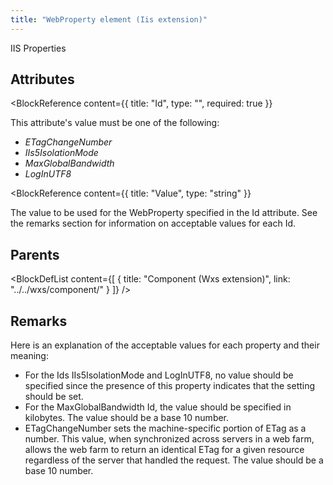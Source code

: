 ```yaml
---
title: "WebProperty element (Iis extension)"
---
```



IIS Properties


## Attributes

<BlockWrapper>

  <BlockReference
    content={{
      title: "Id",
      type: "",
      required: true
    }}
  >
   This attribute's value must be one of the following:
  - *ETagChangeNumber*
  - *IIs5IsolationMode*
  - *MaxGlobalBandwidth*
  - *LogInUTF8*
  </BlockReference>

  <BlockReference
    content={{
      title: "Value",
      type: "string"
    }}
  >
  The value to be used for the WebProperty specified in the Id attribute. See
   the remarks section for information on acceptable values for each Id.
  </BlockReference>

</BlockWrapper>


## Parents

<BlockDefList content={[
    {
      title: "Component (Wxs extension)",
      link: "../../wxs/component/"
    }
  ]}
/>

## Remarks

Here is an explanation of the acceptable values for each property and their meaning:
- For the Ids IIs5IsolationMode and LogInUTF8, no value should be specified since
 the presence of this property indicates that the setting should be set.
- For the MaxGlobalBandwidth Id, the value should be specified in kilobytes. The
 value should be a base 10 number.
- ETagChangeNumber sets the machine-specific portion of ETag as a number. This value,
 when synchronized across servers in a web farm, allows the web farm to return an
 identical ETag for a given resource regardless of the server that handled the
 request. The value should be a base 10 number.
